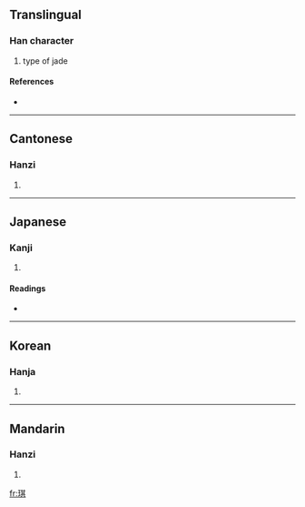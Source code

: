 ==Translingual==

===Han character===
{{Han char|rn=96|rad=玉|as=08|sn=12|four=1418<sub>1</sub>|canj=一土廿一金 (MGTMC)}}

# type of jade

====References====
* {{Han ref|kx=0734.280|dkj=21067|dj=1146.290|hdz=21120.030|uh=742A|ud=29738|bh=B558|bd=46424}}

----

==Cantonese==

===Hanzi===
{{yue-hanzi|jyut=|y=kei4}}

# {{defn|Cantonese}}

----

==Japanese==

===Kanji===
{{ja-kanji|grade=|rs=玉08}}

# {{defn|Japanese}}

====Readings====
* {{ja-readings|on=[[き]] (ki), [[ぎ]] (gi)|kun=[[たま]] (tama)|nanori=}}

----

==Korean==

===Hanja===
{{ko-hanja|hangeul=기|eumhun=|rv=gi|mr=ki|y=ki}}

# {{defn|Korean}}

----

==Mandarin==

===Hanzi===
{{cmn-hanzi|pin=[[qí]] ([[qi2]])|wg=ch'i<sup>2</sup>}}

# {{defn|Mandarin}}

[[fr:琪]]